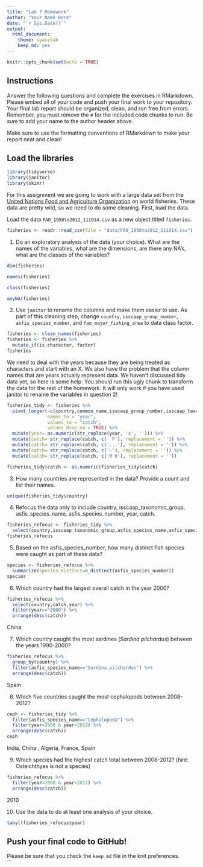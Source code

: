 ```yaml
---
title: "Lab 7 Homework"
author: "Your Name Here"
date: "`r Sys.Date()`"
output:
  html_document: 
    theme: spacelab
    keep_md: yes
---
```


```r
knitr::opts_chunk$set(echo = TRUE)
```

## Instructions
Answer the following questions and complete the exercises in RMarkdown. Please embed all of your code and push your final work to your repository. Your final lab report should be organized, clean, and run free from errors. Remember, you must remove the `#` for the included code chunks to run. Be sure to add your name to the author header above.  

Make sure to use the formatting conventions of RMarkdown to make your report neat and clean!  

## Load the libraries
```r
library(tidyverse)
library(janitor)
library(skimr)
```

For this assignment we are going to work with a large data set from the [United Nations Food and Agriculture Organization](http://www.fao.org/about/en/) on world fisheries. These data are pretty wild, so we need to do some cleaning. First, load the data.  

Load the data `FAO_1950to2012_111914.csv` as a new object titled `fisheries`.
```r
fisheries <- readr::read_csv(file = "data/FAO_1950to2012_111914.csv")
```

1. Do an exploratory analysis of the data (your choice). What are the names of the variables, what are the dimensions, are there any NA's, what are the classes of the variables?  
```r
dim(fisheries)
```
```r
names(fisheries)
```
```r
class(fisheries)
```
```r
anyNA(fisheries)
```


2. Use `janitor` to rename the columns and make them easier to use. As part of this cleaning step, change `country`, `isscaap_group_number`, `asfis_species_number`, and `fao_major_fishing_area` to data class factor. 
```r
fisheries <- clean_names(fisheries)
fisheries <- fisheries %>% 
  mutate_if(is.character, factor)
fisheries
```

We need to deal with the years because they are being treated as characters and start with an X. We also have the problem that the column names that are years actually represent data. We haven't discussed tidy data yet, so here is some help. You should run this ugly chunk to transform the data for the rest of the homework. It will only work if you have used janitor to rename the variables in question 2!  
```r
fisheries_tidy <- fisheries %>% 
  pivot_longer(-c(country,common_name,isscaap_group_number,isscaap_taxonomic_group,asfis_species_number,asfis_species_name,fao_major_fishing_area,measure),
               names_to = "year",
               values_to = "catch",
               values_drop_na = TRUE) %>% 
  mutate(year= as.numeric(str_replace(year, 'x', ''))) %>% 
  mutate(catch= str_replace(catch, c(' F'), replacement = '')) %>% 
  mutate(catch= str_replace(catch, c('...'), replacement = '')) %>% 
  mutate(catch= str_replace(catch, c('-'), replacement = '')) %>% 
  mutate(catch= str_replace(catch, c('0 0'), replacement = ''))

fisheries_tidy$catch <- as.numeric(fisheries_tidy$catch)
```

3. How many countries are represented in the data? Provide a count and list their names.
```r
unique(fisheries_tidy$country)
```

4. Refocus the data only to include country, isscaap_taxonomic_group, asfis_species_name, asfis_species_number, year, catch.
```r
fisheries_refocus <- fisheries_tidy %>%
  select(country,isscaap_taxonomic_group,asfis_species_name,asfis_species_number,year,catch)
fisheries_refocus
```

5. Based on the asfis_species_number, how many distinct fish species were caught as part of these data?
```r
species <- fisheries_refocus %>%
  summarize(species_distinct=n_distinct(asfis_species_number))
species
```

6. Which country had the largest overall catch in the year 2000?
```r
fisheries_refocus %>%
  select(country,catch,year) %>%
  filter(year=="2000") %>%
  arrange(desc(catch))
```
China

7. Which country caught the most sardines (_Sardina pilchardus_) between the years 1990-2000?
```r
fisheries_refocus %>%
  group_by(country) %>%
  filter(asfis_species_name=="Sardina pilchardus") %>%
  arrange(desc(catch))
```
Spain

8. Which five countries caught the most cephalopods between 2008-2012?
```r
ceph <- fisheries_tidy %>%
  filter(asfis_species_name=="Cephalopoda") %>%
  filter(year>2008 & year<2012) %>%
  arrange(desc(catch))
ceph
```
India, China , Algeria, France, Spain

9. Which species had the highest catch total between 2008-2012? (hint: Osteichthyes is not a species)
```r
fisheries_refocus %>%
  filter(year>2008 & year<2012) %>%
  arrange(desc(catch))
```
2010

10. Use the data to do at least one analysis of your choice.
```r
tabyl(fisheries_refocus$year)
```

## Push your final code to GitHub!
Please be sure that you check the `keep md` file in the knit preferences.   
```
